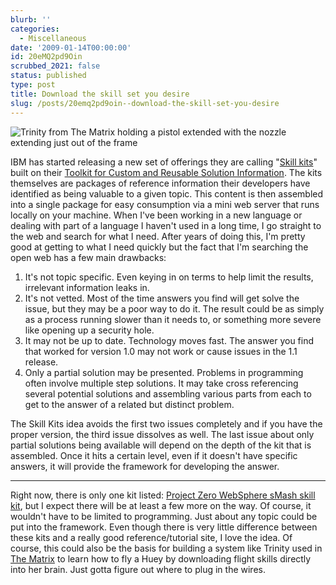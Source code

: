 ```yaml
---
blurb: ''
categories:
  - Miscellaneous
date: '2009-01-14T00:00:00'
id: 20eMQ2pd9Oin
scrubbed_2021: false
status: published
type: post
title: Download the skill set you desire
slug: /posts/20emq2pd9oin--download-the-skill-set-you-desire
---
```


<Img src="trinity.jpg" alt="Trinity from The Matrix holding a pistol extended with the nozzle extending just out of the frame" />

IBM has started releasing a new set of offerings they are calling
"[Skill kits](http://www.ibm.com/developerworks/web/library/wa-dwskills/index.html?ca=drs-)"
built on their
[Toolkit for Custom and Reusable Solution Information](http://www.alphaworks.ibm.com/tech/tkcarsi/faq).
The kits themselves are packages of reference information their
developers have identified as being valuable to a given topic. This
content is then assembled into a single package for easy
consumption via a mini web server that runs locally on your
machine. When I've been working in a new language or dealing with
part of a language I haven't used in a long time, I go straight to
the web and search for what I need. After years of doing this, I'm
pretty good at getting to what I need quickly but the fact that I'm
searching the open web has a few main drawbacks:
1.  It's not topic specific. Even keying in on terms to help limit
    the results, irrelevant information leaks in.
2.  It's not vetted. Most of the time answers you find will get
    solve the issue, but they may be a poor way to do it. The result
    could be as simply as a process running slower than it needs to, or
    something more severe like opening up a security hole.
3.  It may not be up to date. Technology moves fast. The answer you
    find that worked for version 1.0 may not work or cause issues in
    the 1.1 release.
4.  Only a partial solution may be presented. Problems in
    programming often involve multiple step solutions. It may take
    cross referencing several potential solutions and assembling
    various parts from each to get to the answer of a related but
    distinct problem.

The Skill Kits idea avoids the first two issues completely and if
you have the proper version, the third issue dissolves as well. The
last issue about only partial solutions being available will depend
on the depth of the kit that is assembled. Once it hits a certain
level, even if it doesn't have specific answers, it will provide
the framework for developing the answer.

* * * * *

Right now, there is only one kit listed:
[Project Zero WebSphere sMash skill kit](http://www.ibm.com/developerworks/web/library/wa-dwskills/index.html?ca=drs-#download),
but I expect there will be at least a few more on the way. Of
course, it wouldn't have to be limited to programming. Just about
any topic could be put into the framework. Even though there is
very little difference between these kits and a really good
reference/tutorial site, I love the idea. Of course, this could
also be the basis for building a system like Trinity used in
[The Matrix](http://en.wikipedia.org/wiki/The_Matrix) to learn how
to fly a Huey by downloading flight skills directly into her brain.
Just gotta figure out where to plug in the wires.
